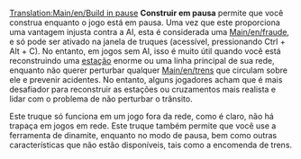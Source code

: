 [[Translation:Main/en/Build in pause]]{{en/-}}
{{en/Note|Esta não é uma fraude no 1.1.0, mas uma Avançada Configurando disponível a partir do [Avançado [Definições]] menu, que permite maior controle sobre o que é permitido em pausa.}}
'''Construir em pausa''' permite que você construa enquanto o jogo está em pausa. Uma vez que este proporciona uma vantagem injusta contra a AI, esta é considerada uma [[Main/en/fraude]], e só pode ser ativado na janela de truques (acessível, pressionando Ctrl + Alt + C). No entanto, em jogos sem AI, isso é muito útil quando você está reconstruindo uma [[Main/pt/Estação|estação]] enorme ou uma linha principal de sua rede, enquanto não querer perturbar qualquer [[Main/en/trens]] que circulam sobre ele e prevenir acidentes. No entanto, alguns jogadores acham que é mais desafiador para reconstruir as estações ou cruzamentos mais realista e lidar com o problema de não perturbar o trânsito.

Este truque só funciona em um jogo fora da rede, como é claro, não há trapaça em jogos em rede. Este truque também permite que você use a ferramenta de dinamite, enquanto no modo de pausa, bem como outras características que não estão disponíveis, tais como a encomenda de trens.
